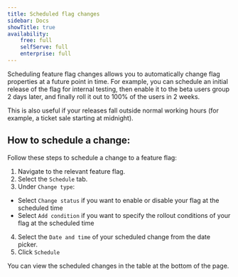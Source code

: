 ```yaml
---
title: Scheduled flag changes
sidebar: Docs
showTitle: true
availability:
    free: full
    selfServe: full
    enterprise: full
---
```


Scheduling feature flag changes allows you to automatically change flag properties at a future point in time. For example, you can schedule an initial release of the flag for internal testing, then enable it to the beta users group 2 days later, and finally roll it out to 100% of the users in 2 weeks.

This is also useful if your releases fall outside normal working hours (for example, a ticket sale starting at midnight).

## How to schedule a change:

Follow these steps to schedule a change to a feature flag:

1. Navigate to the relevant feature flag.
2. Select the `Schedule` tab.
3. Under `Change type`:
  - Select `Change status` if you want to enable or disable your flag at the scheduled time
  - Select `Add condition` if you want to specify the rollout conditions of your flag at the scheduled time
4. Select the `Date and time` of your scheduled change from the date picker.
5. Click `Schedule`

You can view the scheduled changes in the table at the bottom of the page.

<ProductScreenshot
    imageLight={ScheduledFlagChangesLight}
    imageDark={ScheduledFlagChangesDark}
    alt="Scheduled flag changes"
    classes="rounded"
/>